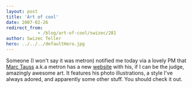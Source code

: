 ```yaml
---
layout: post
title: 'Art of cool'
date: 2007-02-26
redirect_from: 
            - /blog/art-of-cool/swizec/281
author: Swizec Teller
hero: ../../../defaultHero.jpg
---
```

Someone (I won't say it was metron) notified me today via a lovely PM that [Marc Tauss](http://www.marctauss.com/flash.html) a.k.a metron has a new [website](http://www.marctauss.com/flash.html) with his, if I can be the judge, amazingly awesome art. It features his photo illustrations, a style I've always adored, and apparently some other stuff. You should check it out.